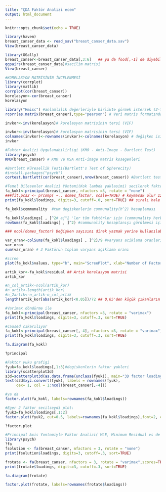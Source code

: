 ```yaml
---
title: "ÇDA Faktör Analizi ecem"
output: html_document
---
```


```r
knitr::opts_chunk$set(echo = TRUE)
```

```r
library(haven)
breast_canser_data <- read_sav("breast_canser_data.sav")
View(breast_canser_data)
```

```r
library(GGally)
breast_canser<-breast_canser_data[,3:6]   ## ya da food[,-1] de diyebilirdik.
ggpairs(breast_canser_data)#sacilim matrisi
View(breast_canser)
```

```r
#KORELASYON MATRİSİNİN İNCELENMESİ
library(corrplot)
library(matlib)
corrplot(cor(breast_canser))
korelasyon<-cor(breast_canser)
korelasyon
```
```r
library("Hmisc") #anlamlılık değerleriyle birlikte görmek istersek (2-tailed sonuçlar)
rcorr(as.matrix(breast_canser),type="pearson") # Veri matris formatında olmalı
```

```r
invkor<-inv(korelasyon)# korelasyon matrisinin tersi (VIF)
```

```r
invkor<-inv(korelasyon)# korelasyon matrisinin tersi (VIF)
colnames(invkor)<-rownames(invkor)<-colnames(korelasyon) # değişken isimleri yazması için
invkor
```

```r
#Faktor Analizi Uygulanabilirligi (KMO - Anti-Image - Bartlett Test)
library(psych)
KMO(breast_canser) # KMO ve MSA Anti-image matris kosegenleri
```

```r
#Bartlett Küresellik Testi(Bartlett's Test of Spherecity) 
#install.packages("psych")
cortest.bartlett(cor(breast_canser),nrow(breast_canser)) #Bartlett test 
```

```r
#Temel Bilesenler Analizi Yöntemi(Kok lambda yaklasimi) secilerek faktor analizi
fa_kokl<-principal(breast_canser, nfactors =3, rotate = "none")
###fit.pca2 <- prcomp( ~., domes_factor, scale=TRUE) # koymasak olur 125.satır scree plot için gerekli sadece
print(fa_kokl$loadings, digits=3, cutoff=.0, sort=TRUE) ## sıralı hale getirmek için
```
```r
fa_kokl$communality  #tum degiskenlerin communality(h^2) hesaplaması

fa_kokl$loadings[ , ]^2# aj^2 'ler tüm faktörler için (communality herbir değişken için yüklerin kareler toplamıdır)
rowSums(fa_kokl$loadings[ , ]^2) #communality hesaplanışı görülmesi için
```

```r
### ncol(domes_factor) Değişken sayısını direk yazmak yerine kullanılabilir 

var_oran<-colSums(fa_kokl$loadings[ , ]^2)/9 #varyans aciklama oranlari (değişken sayısına dikkat et!!!)
var_oran
sum(var_oran) # 3 Faktörün toplam varyans açıklama oranı
```

```r
#scree
plot(fa_kokl$values, type="b", main="ScreePlot", xlab="Number of Factors", ylab="Eigenvalues")
```
```r
artik_kor<-fa_kokl$residual ## Artık korelasyon matrisi
artik_kor
```

```r
#n_col_artik<-ncol(artik_kor)
#n_artik<-length(artik_kor)
#n_2artik<-n_artik-n_col_artik
length(artik_kor[abs(artik_kor)<0.05])/72 ## 0,05'den küçük çıkanların oranı (72 sizin verinizde değişkenlik gösterecek !!!!! ipucu yukarıda)
```

```r
#Varimax döndürme ile
fa_kokl<-principal(breast_canser, nfactors =3, rotate = "varimax")
print(fa_kokl$loadings, digits=3, cutoff=.3, sort=TRUE)
```

```r
#caused cıkarılıyor
fa_kokl<-principal(breast_canser[,-4], nfactors =3, rotate = "varimax")
print(fa_kokl$loadings, digits=3, cutoff=.3, sort=TRUE)
```

```r
fa.diagram(fa_kokl)
```
```r
?principal
```

```r
#Faktor yuku grafigi
fyuk=fa_kokl$loadings[,1:3]#degiskenlerin faktor yukleri
library(scatterplot3d)
s3d=scatterplot3d(as.data.frame(unclass(fyuk)), main="3D factor loadings", color=1:ncol(breast_canser[,-4]), pch=20,lwd=5, cex.axis =1,cex.lab = 1.5, font.lab = 2)
text(s3d$xyz.convert(fyuk), labels = rownames(fyuk),
     cex= 1, col = 1:ncol(breast_canser[,-4]))
```

```r
#ya da 
factor.plot(fa_kokl, labels=rownames(fa_kokl$loadings))
```
```r
#Eger 2 faktor secilseydi plot:
fyuk2=fa_kokl$loadings[,1:2]
factor.plot(fyuk2, cut=0.5, labels=rownames(fa_kokl$loadings),font=2, cex=0.8)
```
```r
?factor.plot
```

```r
#Principal Axis Yontemiyle Faktor Analizi( MLE, Minimum Residual vs de secilebilir )
library(psych)
?fa
fsolution <- fa(breast_canser, nfactors = 3, rotate = "none")
print(fsolution$loadings, digits=3, cutoff=.3, sort=TRUE)
```

```r
frotate <- fa(breast_canser, nfactors = 3, rotate = "varimax",scores=TRUE) #oblimin ya da promax
print(frotate$loadings, digits=3, cutoff=.3, sort=TRUE)
```
```r
fa.diagram(frotate)

factor.plot(frotate, labels=rownames(frotate$loadings))
```

